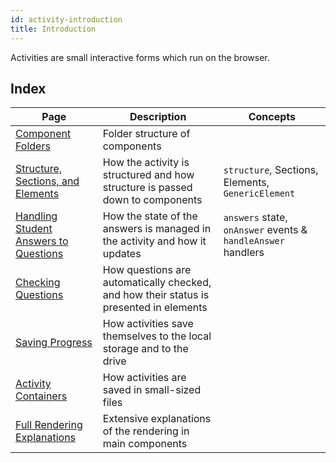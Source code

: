 ```yaml
---
id: activity-introduction
title: Introduction
---
```


Activities are small interactive forms which run on the browser.

## Index

Page | Description | Concepts
--- | --- | ---
[Component Folders](activity-component-folders) | Folder structure of components |
[Structure, Sections, and Elements](activity-structure) | How the activity is structured and how structure is passed down to components | `structure`, Sections, Elements, `GenericElement`
[Handling Student Answers to Questions](activity-answering) | How the state of the answers is managed in the activity and how it updates | `answers` state, `onAnswer` events & `handleAnswer` handlers
[Checking Questions](activity-checking) | How questions are automatically checked, and how their status is presented in elements |
[Saving Progress](activity-saving-progress) | How activities save themselves to the local storage and to the drive |
[Activity Containers](activity-containers) | How activities are saved in small-sized files |
[Full Rendering Explanations](activity-full-renders) | Extensive explanations of the rendering in main components |
